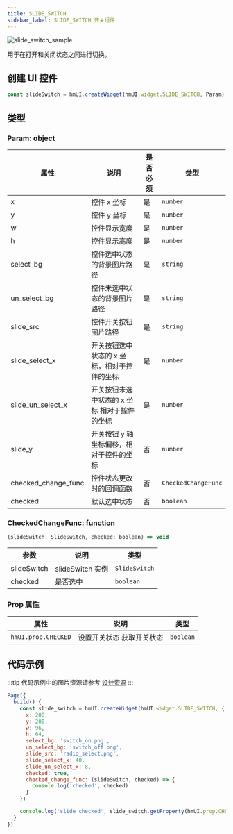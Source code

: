 ```yaml
---
title: SLIDE_SWITCH
sidebar_label: SLIDE_SWITCH 开关组件
---
```


![slide_switch_sample](/img/api/slide_switch_sample.jpg)

用于在打开和关闭状态之间进行切换。

## 创建 UI 控件

```js
const slideSwitch = hmUI.createWidget(hmUI.widget.SLIDE_SWITCH, Param)
```

## 类型

### Param: object

| 属性                | 说明                                         | 是否必须 | 类型                |
| ------------------- | -------------------------------------------- | -------- | ------------------- |
| x                   | 控件 x 坐标                                  | 是       | `number`            |
| y                   | 控件 y 坐标                                  | 是       | `number`            |
| w                   | 控件显示宽度                                 | 是       | `number`            |
| h                   | 控件显示高度                                 | 是       | `number`            |
| select_bg           | 控件选中状态的背景图片路径                   | 是       | `string`            |
| un_select_bg        | 控件未选中状态的背景图片路径                 | 是       | `string`            |
| slide_src           | 控件开关按钮图片路径                         | 是       | `string`            |
| slide_select_x      | 开关按钮选中状态的 x 坐标，相对于控件的坐标  | 是       | `number`            |
| slide_un_select_x   | 开关按钮未选中状态的 x 坐标 相对于控件的坐标 | 是       | `number`            |
| slide_y             | 开关按钮 y 轴坐标偏移，相对于控件的坐标      | 否       | `number`            |
| checked_change_func | 控件状态更改时的回调函数                     | 否       | `CheckedChangeFunc` |
| checked             | 默认选中状态                                 | 否       | `boolean`           |

### CheckedChangeFunc: function

```js
(slideSwitch: SlideSwitch, checked: boolean) => void
```

| 参数        | 说明             | 类型          |
| ----------- | ---------------- | ------------- |
| slideSwitch | slideSwitch 实例 | `SlideSwitch` |
| checked     | 是否选中         | `boolean`     |

### Prop 属性

| 属性                | 说明                      | 类型      |
| ------------------- | ------------------------- | --------- |
| `hmUI.prop.CHECKED` | 设置开关状态 获取开关状态 | `boolean` |

## 代码示例

:::tip
代码示例中的图片资源请参考 [设计资源](../../../related-resources/design-resources.mdx)
:::

```js
Page({
  build() {
    const slide_switch = hmUI.createWidget(hmUI.widget.SLIDE_SWITCH, {
      x: 200,
      y: 200,
      w: 96,
      h: 64,
      select_bg: 'switch_on.png',
      un_select_bg: 'switch_off.png',
      slide_src: 'radio_select.png',
      slide_select_x: 40,
      slide_un_select_x: 8,
      checked: true,
      checked_change_func: (slideSwitch, checked) => {
        console.log('checked', checked)
      }
    })

    console.log('slide checked', slide_switch.getProperty(hmUI.prop.CHECKED))
  }
})
```
